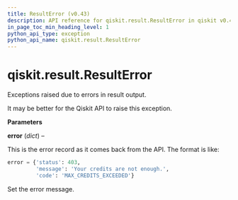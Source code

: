 ```yaml
---
title: ResultError (v0.43)
description: API reference for qiskit.result.ResultError in qiskit v0.43
in_page_toc_min_heading_level: 1
python_api_type: exception
python_api_name: qiskit.result.ResultError
---
```


<span id="qiskit-result-resulterror" />

# qiskit.result.ResultError

<Class id="qiskit.result.ResultError" isDedicatedPage={true} github="https://github.com/qiskit/qiskit/tree/stable/0.24/qiskit/result/exceptions.py" signature="ResultError(error)" modifiers="exception">
  Exceptions raised due to errors in result output.

  It may be better for the Qiskit API to raise this exception.

  **Parameters**

  **error** (*dict*) –

  This is the error record as it comes back from the API. The format is like:

  ```python
  error = {'status': 403,
           'message': 'Your credits are not enough.',
           'code': 'MAX_CREDITS_EXCEEDED'}
  ```

  Set the error message.
</Class>

